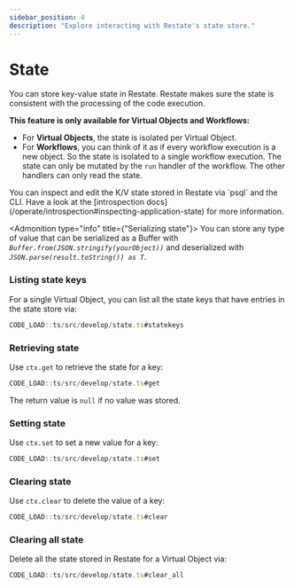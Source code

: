 ```yaml
---
sidebar_position: 4
description: "Explore interacting with Restate's state store."
---
```



# State
You can store key-value state in Restate.
Restate makes sure the state is consistent with the processing of the code execution.

**This feature is only available for Virtual Objects and Workflows:**
- For **Virtual Objects**, the state is isolated per Virtual Object.
- For **Workflows**, you can think of it as if every workflow execution is a new object. So the state is isolated to a single workflow execution. The state can only be mutated by the `run` handler of the workflow. The other handlers can only read the state.

<Admonition type="info" title="Command-line introspection">
    You can inspect and edit the K/V state stored in Restate via `psql` and the CLI.
    Have a look at the [introspection docs](/operate/introspection#inspecting-application-state) for more information.
</Admonition>

<Admonition type="info" title={"Serializing state"}>
    You can store any type of value that can be serialized as a Buffer with _`Buffer.from(JSON.stringify(yourObject))`_ and deserialized with _`JSON.parse(result.toString()) as T`_.
</Admonition>

### Listing state keys
For a single Virtual Object, you can list all the state keys that have entries in the state store via:

```typescript
CODE_LOAD::ts/src/develop/state.ts#statekeys
```

### Retrieving state
Use `ctx.get` to retrieve the state for a key:

```typescript
CODE_LOAD::ts/src/develop/state.ts#get
```

The return value is `null` if no value was stored.

### Setting state
Use `ctx.set` to set a new value for a key:

```typescript
CODE_LOAD::ts/src/develop/state.ts#set
```

### Clearing state
Use `ctx.clear` to delete the value of a key:

```typescript
CODE_LOAD::ts/src/develop/state.ts#clear
```

### Clearing all state

Delete all the state stored in Restate for a Virtual Object via:

```typescript
CODE_LOAD::ts/src/develop/state.ts#clear_all
```
